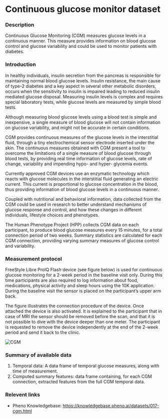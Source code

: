 # Continuous glucose monitor dataset

### Description
Continuous Glucose Monitoring (CGM) measures glucose levels in a continuous manner. This measure provides information on blood glucose control and glucose variability and could be used to monitor patients with diabetes.

### Introduction
In healthy individuals, insulin secretion from the pancreas is responsible for maintaining normal blood glucose levels. Insulin resistance, the main cause of type-2 diabetes and a key aspect in several other metabolic disorders, occurs when the sensitivity to insulin is impaired leading to reduced insulin mediated glucose disposal. Measuring insulin levels is complex and requires special laboratory tests, while glucose levels are measured by simple blood tests. 

Although measuring blood glucose levels using a blood test is simple and inexpensive, a single measure of blood glucose will not contain information on glucose variability, and might not be accurate in certain conditions. 

CGM provides continuous measures of the glucose levels in the interstitial fluid, through a tiny electrochemical sensor electrode inserted under the skin. The continuous measures obtained with CGM present a tool to overcome the limitations of a single measure of blood glucose through blood tests, by providing real time information of glucose levels, rate of change, variability and impending hypo- and hyper- glycemia events.

Currently approved CGM devices use an enzymatic technology which reacts with glucose molecules in the interstitial fluid generating an electric current. This current is proportional to glucose concentration in the blood, thus providing information of blood glucose levels in a continuous manner.

Coupled with nutritional and behavioral information, data collected from the CGM could be used in research to better understand mechanisms of glucose response and control, and how these changes in different individuals, lifestyle choices and phenotypes.

The Human Phenotype Project (HPP) collects CGM data on each participant, to produce blood glucose measures every 15 minutes, for a total connection period of two weeks. Summary statistics are calculated for each CGM connection, providing varying summary measures of glucose control and variability.

### Measurement protocol
FreeStyle Libre ProIQ Flash device (see figure below) is used for continuous glucose monitoring for a 2-week period in the baseline visit only. During this time participants are also required to log information about food, medications, physical activity and sleep hours using the 10K application.
During the baseline visit the sensor is placed on the participant’s upper arm back.

The figure illustrates the connection procedure of the device. Once attached the device is also activated. It is explained to the participant that in case of MRI the sensor should be removed before the scan, and that it is not possible to dive with the device deeper than one meter. The participant is requested to remove the device independently at the end of the 2-week period and send it back to the clinic.  

![CGM](/md/folders/17/cgm_device.jpeg)

### Summary of available data
1. Temporal data: A data frame of temporal glucose measures, along with time of measurement.  
2. Computed summary features: data frame containing, for each CGM connection, extracted features from the full CGM temporal data.

### Relevent links
* Pheno Knowledgebase: https://knowledgebase.pheno.ai/datasets/017-cgm.html


